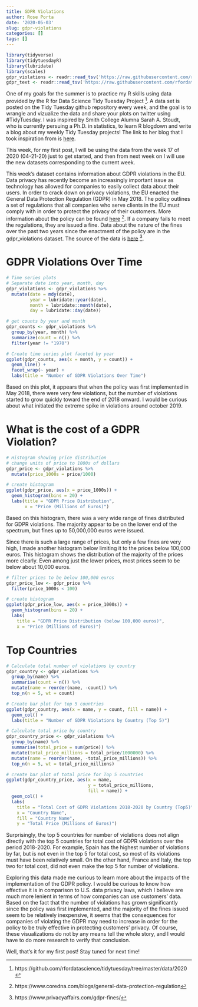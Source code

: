 ```yaml
---
title: GDPR Violations
author: Rose Porta
date: '2020-05-03'
slug: gdpr-violations
categories: []
tags: []
---
```

```r
library(tidyverse)
library(tidytuesdayR)
library(lubridate)
library(scales)
gdpr_violations <- readr::read_tsv('https://raw.githubusercontent.com/rfordatascience/tidytuesday/master/data/2020/2020-04-21/gdpr_violations.tsv')
gdpr_text <- readr::read_tsv('https://raw.githubusercontent.com/rfordatascience/tidytuesday/master/data/2020/2020-04-21/gdpr_text.tsv')
```
One of my goals for the summer is to practice my R skills using data provided by the R for Data Science Tidy Tuesday Project ^[https://github.com/rfordatascience/tidytuesday/tree/master/data/2020]. A data set is posted on the Tidy Tuesday github repository every week, and the goal is to wrangle and vizualize the data and share your plots on twitter using #TidyTuesday. I was inspired by Smith College Alumna Sarah A. Stoudt, who is currently persuing a Ph.D. in statistics, to learn R blogdown and write a blog about my weekly Tidy Tuesday projects! The link to her blog that I took inspiration from is [here](https://sastoudt.github.io/tidytuesday/).

This week, for my first post, I will be using the data from the week 17 of 2020 (04-21-20) just to get started, and then from next week on I will use the new datasets corresponding to the current week.

This week's dataset contains information about GDPR violations in the EU. Data privacy has recently become an increasingly important issue as technology has allowed for companies to easily collect data about their users. In order to crack down on privacy violations, the EU enacted the General Data Protection Regulation (GDPR) in May 2018. The policy outlines a set of regulations that all companies who serve clients in the EU must comply with in order to protect the privacy of their customers. More information about the policy can be found [here](https://www.coredna.com/blogs/general-data-protection-regulation) ^[https://www.coredna.com/blogs/general-data-protection-regulation]. If a company fails to meet the regulations, they are issued a fine. Data about the nature of the fines over the past two years since the enactment of the policy are in the gdpr_violations dataset. The source of the data is [here](https://www.privacyaffairs.com/gdpr-fines/) ^[https://www.privacyaffairs.com/gdpr-fines/].

# GDPR Violations Over Time

```r
# Time series plots
# Separate date into year, month, day
gdpr_violations <- gdpr_violations %>% 
  mutate(date = mdy(date), 
         year = lubridate::year(date),
         month = lubridate::month(date), 
         day = lubridate::day(date))

# get counts by year and month
gdpr_counts <- gdpr_violations %>% 
  group_by(year, month) %>% 
  summarize(count = n()) %>% 
  filter(year != "1970")

# Create time series plot faceted by year
ggplot(gdpr_counts, aes(x = month, y = count)) +
  geom_line() +
  facet_wrap(~ year) +
  labs(title = "Number of GDPR Violations Over Time")
```

Based on this plot, it appears that when the policy was first implemented in May 2018, there were very few violations, but the number of violations started to grow quickly toward the end of 2018 onward. I would be curious about what initiated the extreme spike in violations around october 2019.

# What is the cost of a GDPR Violation?

```r
# Histogram showing price distribution
# change units of price to 1000s of dollars
gdpr_price <- gdpr_violations %>% 
  mutate(price_1000s = price/1000)

# create histogram
ggplot(gdpr_price, aes(x = price_1000s)) +
  geom_histogram(bins = 20) +
  labs(title = "GDPR Price Distribution",
       x = "Price (Millions of Euros)")
```

Based on this histogram, there was a very wide range of fines distributed for GDPR violations. The majority appear to be on the lower end of the spectrum, but fines up to 50,000,000 euros were issued. 

Since there is such a large range of prices, but only a few fines are very high, I made another histogram below limiting it to the prices below 100,000 euros. This histogram shows the distribution of the majority of the prices more clearly. Even among just the lower prices, most prices seem to be below about 10,000 euros.

```r
# filter prices to be below 100,000 euros
gdpr_price_low <- gdpr_price %>% 
  filter(price_1000s < 100)

# create histogram
ggplot(gdpr_price_low, aes(x = price_1000s)) +
  geom_histogram(bins = 20) +
  labs(
    title = "GDPR Price Distribution (below 100,000 euros)",
    x = "Price (Millions of Euros)")
```

# Top Countries

```r
# Calculate total number of violations by country
gdpr_country <- gdpr_violations %>% 
  group_by(name) %>% 
  summarise(count = n()) %>% 
  mutate(name = reorder(name, -count)) %>% 
  top_n(n = 5, wt = count)

# Create bar plot for top 5 countries
ggplot(gdpr_country, aes(x = name, y = count, fill = name)) +
  geom_col() + 
  labs(title = "Number of GDPR Violations by Country (Top 5)")
```

```r
# Calculate total price by country
gdpr_country_price <- gdpr_violations %>% 
  group_by(name) %>% 
  summarise(total_price = sum(price)) %>% 
  mutate(total_price_millions = total_price/1000000) %>% 
  mutate(name = reorder(name, -total_price_millions)) %>% 
  top_n(n = 5, wt = total_price_millions) 

# create bar plot of total price for Top 5 countries
ggplot(gdpr_country_price, aes(x = name, 
                               y = total_price_millions,
                               fill = name)) +
  geom_col() +
  labs(
    title = "Total Cost of GDPR Violations 2018-2020 by Country (Top5)",
    x = "Country Name",
    fill = "Country Name",
    y = "Total Price (Millions of Euros)")
```

Surprisingly, the top 5 countries for number of violations does not align directly with the top 5 countries for total cost of GDPR violations over the period 2018-2020. For example, Spain has the highest number of violations by far, but is not even in the top 5 for total cost, so most of its violations must have been relatively small. On the other hand, France and Italy, the top two for total cost, did not even make the top 5 for number of violations.

Exploring this data made me curious to learn more about the impacts of the implementation of the GDPR policy. I would be curious to know how effective it is in comparison to U.S. data privacy laws, which I believe are much more lenient in terms of how companies can use customers' data. Based on the fact that the number of violations has grown significantly since the policy was first implemented, and the majority of the fines issued seem to be relatively inexpensive, it seems that the consequences for companies of violating the GDPR may need to increase in order for the policy to be truly effective in protecting customers' privacy. Of course, these visualizations do not by any means tell the whole story, and I would have to do more research to verify that conclusion.

Well, that's it for my first post! Stay tuned for next time!
